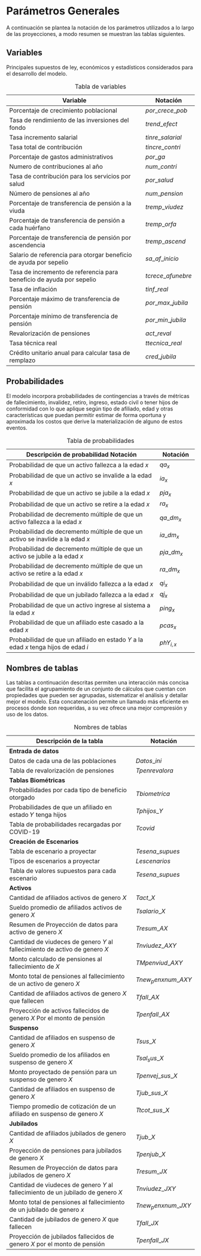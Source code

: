 # Parámetros Generales

A continuación se plantea la notación de los parámetros utilizados a lo largo de las proyecciones, a modo resumen se muestran las tablas siguientes.

## Variables

Principales supuestos de ley, económicos y estadísticos considerados para el desarrollo del modelo.

| Variable                                                             | Notación           |
|--------------------------------------------------------|----------------|
| Porcentaje de crecimiento poblacional                                | $por\_crece\_pob$  |
| Tasa de rendimiento de las inversiones del fondo                     | $trend\_efect$     |
| Tasa incremento salarial                                             | $tinre\_salarial$  |
| Tasa total de contribución                                           | $tincre\_contri$   |
| Porcentaje de gastos administrativos                                 | $por\_ga$          |
| Numero de contribuciones al año                                      | $num\_contri$      |
| Tasa de contribución para los servicios por salud                    | $por\_salud$       |
| Número de pensiones al año                                           | $num\_pension$     |
| Porcentaje de transferencia de pensión a la viuda                    | $tremp\_viudez$    |
| Porcentaje de transferencia de pensión a cada huérfano               | $tremp\_orfa$      |
| Porcentaje de transferencia de pensión por ascendencia               | $tremp\_ascend$    |
| Salario de referencia para otorgar beneficio de ayuda por sepelio    | $sa\_af\_inicio$   |
| Tasa de incremento de referencia para beneficio de ayuda por sepelio | $tcrece\_afunebre$ |
| Tasa de inflación                                                    | $tinf\_real$       |
| Porcentaje máximo de transferencia de pensión                        | $por\_max\_jubila$ |
| Porcentaje mínimo de transferencia de pensión                        | $por\_min\_jubila$ |
| Revalorización de pensiones                                          | $act\_reval$       |
| Tasa técnica real                                                    | $ttecnica\_real$   |
| Crédito unitario anual para calcular tasa de remplazo                | $cred\_jubila$     |

: Tabla de variables

## Probabilidades

El modelo incorpora probabilidades de contingencias a través de métricas de fallecimiento, invalidez, retiro, ingreso, estado civil o tener hijos de conformidad con lo que aplique según tipo de afiliado, edad y otras características que puedan permitir estimar de forma oportuna y aproximada los costos que derive la materialización de alguno de estos eventos.

| **Descripción de probabilidad Notación**                                            | **Notación** |
|---------------------------------------------------------|---------------|
| Probabilidad de que un activo fallezca a la edad $x$                                | $qa_x$       |
| Probabilidad de que un activo se invalide a la edad $x$                             | $ia_x$       |
| Probabilidad de que un activo se jubile a la edad $x$                               | $pja_x$      |
| Probabilidad de que un activo se retire a la edad $x$                               | $ra_x$       |
| Probabilidad de decremento múltiple de que un activo fallezca a la edad $x$         | $qa\_dm_x$   |
| Probabilidad de decremento múltiple de que un activo se inavlide a la edad $x$      | $ia\_dm_x$   |
| Probabilidad de decremento múltiple de que un activo se jubile a la edad $x$        | $pja\_dm_x$  |
| Probabilidad de decremento múltiple de que un activo se retire a la edad $x$        | $ra\_dm_x$   |
| Probabilidad de que un inválido fallezca a la edad $x$                              | $qi_x$       |
| Probabilidad de que un jubilado fallezca a la edad $x$                              | $qj_x$       |
| Probabilidad de que un activo ingrese al sistema a la edad $x$                      | $ping_x$     |
| Probabilidad de que un afiliado este casado a la edad $x$                           | $pcas_x$     |
| Probabilidad de que un afiliado en estado $Y$ a la edad $x$ tenga hijos de edad $i$ | $phY_{i,x}$  |

: Tabla de probabilidades

## Nombres de tablas

Las tablas a continuación descritas permiten una interacción más concisa que facilita el agrupamiento de un conjunto de cálculos que cuentan con propiedades que pueden ser agrupadas, sistematizar el análisis y detallar mejor el modelo. Esta concatenación permite un llamado más eficiente en procesos donde son requeridas, a su vez ofrece una mejor compresión y uso de los datos.

| **Descripción de la tabla**                                                      | **Notación**        |
|--------------------------------------------------------|----------------|
| **Entrada de datos**                                                             |                     |
| Datos de cada una de las poblaciones                                             | $Datos\_ini$        |
| Tabla de revalorización de pensiones                                             | $Tpenrevalora$      |
| **Tablas Biométricas**                                                           |                     |
| Probabilidades por cada tipo de beneficio otorgado                               | $Tbiometrica$       |
| Probabilidades de que un afiliado en estado 𝑌 tenga hijos                        | $Tphijos\_Y$        |
| Tabla de probabilidades recargadas por COVID-19                                  | $Tcovid$            |
| **Creación de Escenarios**                                                       |                     |
| Tabla de escenario a proyectar                                                   | $Tesena\_supues$    |
| Tipos de escenarios a proyectar                                                  | $Lescenarios$       |
| Tabla de valores supuestos para cada escenario                                   | $Tesena\_supues$    |
| **Activos**                                                                      |                     |
| Cantidad de afiliados activos de genero $X$                                      | $Tact\_X$           |
| Sueldo promedio de afiliados activos de genero $X$                               | $Tsalario\_X$       |
| Resumen de Proyección de datos para activo de genero $X$                         | $Tresum\_AX$        |
| Cantidad de viudeces de genero $Y$ al fallecimiento de activo de genero $X$      | $Tnviudez\_AXY$     |
| Monto calculado de pensiones al fallecimiento de $X$                             | $TMpenviud\_AXY$    |
| Monto total de pensiones al fallecimiento de un activo de genero $X$             | $Tnew_penxnum\_AXY$ |
| Cantidad de afiliados activos de genero $X$ que fallecen                         | $Tfall\_AX$         |
| Proyección de activos fallecidos de genero $X$ Por el monto de pensión           | $Tpenfall\_AX$      |
| **Suspenso**                                                                     |                     |
| Cantidad de afiliados en suspenso de genero $X$                                  | $Tsus\_X$           |
| Sueldo promedio de los afiliados en suspenso de genero $X$                       | $Tsal_sus\_X$       |
| Monto proyectado de pensión para un suspenso de genero $X$                       | $Tpenvej\_sus\_X$   |
| Cantidad de afiliados en suspenso de genero $X$                                  | $Tjub\_sus\_X$      |
| Tiempo promedio de cotización de un afiliado en suspenso de genero $X$           | $Ttcot\_sus\_X$     |
| **Jubilados**                                                                    |                     |
| Cantidad de afiliados jubilados de genero $X$                                    | $Tjub\_X$           |
| Proyección de pensiones para jubilados de genero $X$                             | $Tpenjub\_X$        |
| Resumen de Proyección de datos para jubilados de genero $X$                      | $Tresum\_JX$        |
| Cantidad de viudeces de genero $Y$ al fallecimiento de un jubilado de genero $X$ | $Tnviudez\_JXY$     |
| Monto total de pensiones al fallecimiento de un jubilado de genero $x$           | $Tnew_penxnum\_JXY$ |
| Cantidad de jubilados de genero $X$ que fallecen                                 | $Tfall\_JX$         |
| Proyección de jubilados fallecidos de genero $X$ por el monto de pensión         | $Tpenfall\_JX$      |

: Nombres de tablas
